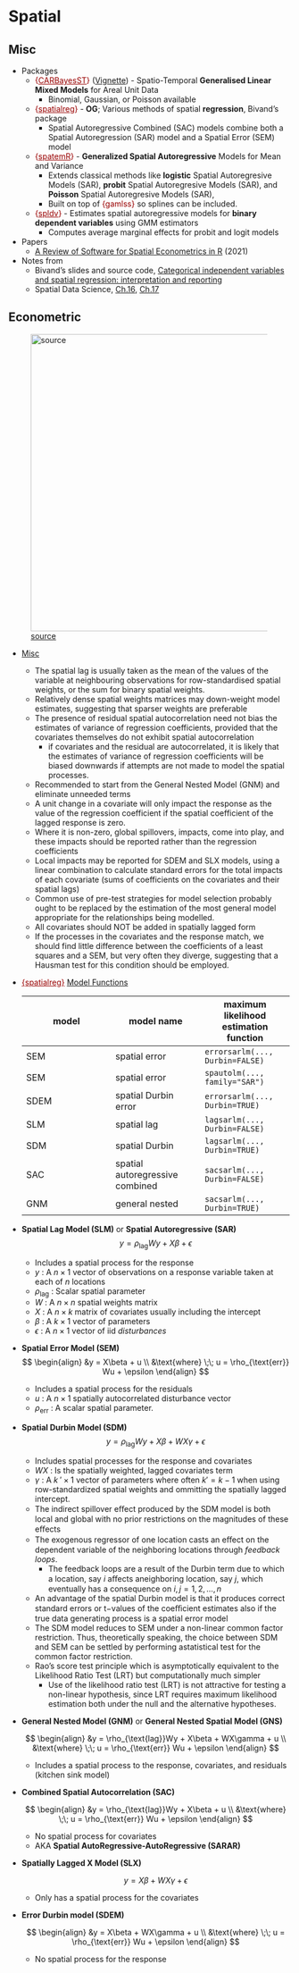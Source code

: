 # Spatial {#sec-reg-spatial .unnumbered}

## Misc {#sec-reg-spatial-misc .unnumbered}

-   Packages
    -   [{]{style="color: #990000"}[CARBayesST](https://cran.r-project.org/web/packages/CARBayesST/index.html){style="color: #990000"}[}]{style="color: #990000"} ([Vignette](https://www.jstatsoft.org/article/view/v084i09)) - Spatio-Temporal **Generalised Linear Mixed Models** for Areal Unit Data
        -   Binomial, Gaussian, or Poisson available
    -   [{]{style="color: #990000"}[spatialreg](https://r-spatial.github.io/spatialreg/){style="color: #990000"}[}]{style="color: #990000"} - **OG**; Various methods of spatial **regression**, Bivand's package
        -   Spatial Autoregressive Combined (SAC) models combine both a Spatial Autoregression (SAR) model and a Spatial Error (SEM) model
    -   [{]{style="color: #990000"}[spatemR](https://cran.r-project.org/web/packages/spatemR/index.html){style="color: #990000"}[}]{style="color: #990000"} - **Generalized Spatial Autoregressive** Models for Mean and Variance
        -   Extends classical methods like **logistic** Spatial Autoregresive Models (SAR), **probit** Spatial Autoregresive Models (SAR), and **Poisson** Spatial Autoregresive Models (SAR),
        -   Built on top of [{gamlss}]{style="color: #990000"} so splines can be included.
    -   [{]{style="color: #990000"}[spldv](https://cran.r-project.org/web/packages/spldv/index.html){style="color: #990000"}[}]{style="color: #990000"} - Estimates spatial autoregressive models for **binary dependent variables** using GMM estimators
        -   Computes average marginal effects for probit and logit models
-   Papers
    -   [A Review of Software for Spatial Econometrics in R](https://www.mdpi.com/2227-7390/9/11/1276) (2021)
-   Notes from
    -   Bivand's slides and source code, [Categorical independent variables and spatial regression: interpretation and reporting](https://rsbivand.github.io/eqc25_talk/)
    -   Spatial Data Science, [Ch.16](https://r-spatial.org/book/16-SpatialRegression.html), [Ch.17](https://r-spatial.org/book/17-Econometrics.html)

## Econometric {#sec-reg-spatial-econ .unnumbered}

![[source](https://mstdn.social/@geocaruso/114315287372162927)](_resources/Regression-Spatial.resources/econometric-venn-1.png){.lightbox width="532"}

-   [Misc]{.underline}

    -   The spatial lag is usually taken as the mean of the values of the variable at neighbouring observations for row-standardised spatial weights, or the sum for binary spatial weights.
    -   Relatively dense spatial weights matrices may down-weight model estimates, suggesting that sparser weights are preferable
    -   The presence of residual spatial autocorrelation need not bias the estimates of variance of regression coefficients, provided that the covariates themselves do not exhibit spatial autocorrelation
        -   if covariates and the residual are autocorrelated, it is likely that the estimates of variance of regression coefficients will be biased downwards if attempts are not made to model the spatial processes.
    -   Recommended to start from the General Nested Model (GNM) and eliminate unneeded terms
    -   A unit change in a covariate will only impact the response as the value of the regression coefficient if the spatial coefficient of the lagged response is zero.
    -   Where it is non-zero, global spillovers, impacts, come into play, and these impacts should be reported rather than the regression coefficients
    -   Local impacts may be reported for SDEM and SLX models, using a linear combination to calculate standard errors for the total impacts of each covariate (sums of coefficients on the covariates and their spatial lags)
    -   Common use of pre-test strategies for model selection probably ought to be replaced by the estimation of the most general model appropriate for the relationships being modelled.
    -   All covariates should NOT be added in spatially lagged form
    -   If the processes in the covariates and the response match, we should find little difference between the coefficients of a least squares and a SEM, but very often they diverge, suggesting that a Hausman test for this condition should be employed.

-   [[{spatialreg}]{.underline}]{style="color: #990000"} [Model Functions]{.underline}\

    | model | model name | maximum likelihood estimation function |
    |----|----|----|
    | SEM | spatial error | `errorsarlm(..., Durbin=FALSE)` |
    | SEM | spatial error | `spautolm(..., family="SAR")` |
    | SDEM | spatial Durbin error | `errorsarlm(..., Durbin=TRUE)` |
    | SLM | spatial lag | `lagsarlm(..., Durbin=FALSE)` |
    | SDM | spatial Durbin | `lagsarlm(..., Durbin=TRUE)` |
    | SAC | spatial autoregressive combined | `sacsarlm(..., Durbin=FALSE)` |
    | GNM | general nested | `sacsarlm(..., Durbin=TRUE)` |

-   **Spatial Lag Model (SLM)** or **Spatial Autoregressive (SAR)**\
    $$
    y = \rho_{\text{lag}}Wy + X\beta + \epsilon
    $$

    -   Includes a spatial process for the response
    -   $y$ : A $n\times 1$ vector of observations on a response variable taken at each of $n$ locations
    -   $\rho_{\text{lag}}$ : Scalar spatial parameter
    -   $W$ : A $n\times n$ spatial weights matrix
    -   $X$ : A $n\times k$ matrix of covariates usually including the intercept
    -   $\beta$ : A $k\times 1$ vector of parameters
    -   $\epsilon$ : A $n\times 1$ vector of iid *disturbances*

-   **Spatial Error Model (SEM)**\
    $$
    \begin{align}
    &y = X\beta + u \\
    &\text{where} \;\; u = \rho_{\text{err}} Wu + \epsilon
    \end{align}
    $$

    -   Includes a spatial process for the residuals
    -   $u$ : A $n\;\times\;1$ spatially autocorrelated disturbance vector
    -   $\rho_{\text{err}}$ : A scalar spatial parameter.

-   **Spatial Durbin Model (SDM)**\
    $$
    y = \rho_{\text{lag}}Wy + X\beta + WX\gamma + \epsilon
    $$

    -   Includes spatial processes for the response and covariates
    -   $WX$ : Is the spatially weighted, lagged covariates term
    -   $\gamma$ : A $k\;' \times 1$ vector of parameters where often $k' = k - 1$ when using row-standardized spatial weights and ommitting the spatially lagged intercept.
    -   The indirect spillover eﬀect produced by the SDM model is both local and global with no prior restrictions on the magnitudes of these eﬀects
    -   The exogenous regressor of one location casts an eﬀect on the dependent variable of the neighboring locations through *feedback loops*.
        -   The feedback loops are a result of the Durbin term due to which a location, say $i$ aﬀects aneighboring location, say $j$, which eventually has a consequence on $i, j = 1,2, \ldots , n$
    -   An advantage of the spatial Durbin model is that it produces correct standard errors or t−values of the coeﬃcient estimates also if the true data generating process is a spatial error model
    -   The SDM model reduces to SEM under a non-linear common factor restriction. Thus, theoretically speaking, the choice between SDM and SEM can be settled by performing astatistical test for the common factor restriction.
    -   Rao’s score test principle which is asymptotically equivalent to the Likelihood Ratio Test (LRT) but computationally much simpler
        -   Use of the likelihood ratio test (LRT) is not attractive for testing a non-linear hypothesis, since LRT requires maximum likelihood estimation both under the null and the alternative hypotheses.

-   **General Nested Model (GNM)** or **General Nested Spatial Model (GNS)**

    $$
    \begin{align}
    &y = \rho_{\text{lag}}Wy + X\beta + WX\gamma + u \\
    &\text{where} \;\; u = \rho_{\text{err}} Wu + \epsilon
    \end{align}
    $$

    -   Includes a spatial process to the response, covariates, and residuals (kitchen sink model)

-   **Combined Spatial Autocorrelation (SAC)**

    $$
    \begin{align}
    &y = \rho_{\text{lag}}Wy + X\beta + u \\
    &\text{where} \;\; u = \rho_{\text{err}} Wu + \epsilon
    \end{align}
    $$

    -   No spatial process for covariates
    -   AKA **Spatial AutoRegressive-AutoRegressive (SARAR)**

-   **Spatially Lagged X Model (SLX)**

    $$
    y = X\beta + WX\gamma + \epsilon
    $$

    -   Only has a spatial process for the covariates

-   **Error Durbin model (SDEM)**

    $$
    \begin{align}
    &y = X\beta + WX\gamma + u \\
    &\text{where} \;\; u = \rho_{\text{err}} Wu + \epsilon
    \end{align}
    $$

    -   No spatial process for the response
